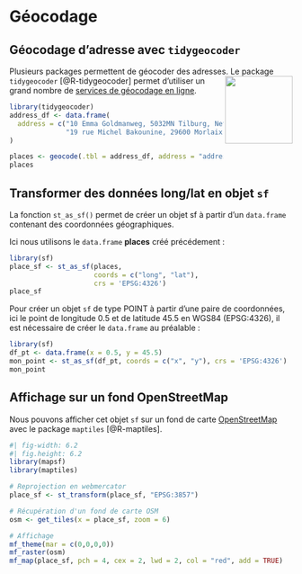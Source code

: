 # Géocodage

## Géocodage d'adresse avec `tidygeocoder`

Plusieurs packages permettent de géocoder des adresses. <img src="img/logo_tidygeocoder.png" align="right" width="120"/>
Le package `tidygeocoder` [@R-tidygeocoder] permet d'utiliser un grand nombre de [services de géocodage en ligne](https://jessecambon.github.io/tidygeocoder/articles/geocoder_services.html). 


```r
library(tidygeocoder)
address_df <- data.frame(
  address = c("10 Emma Goldmanweg, 5032MN Tilburg, Netherlands", 
              "19 rue Michel Bakounine, 29600 Morlaix, France")
)

places <- geocode(.tbl = address_df, address = "address", quiet = TRUE)
places
```


## Transformer des données long/lat en objet `sf`

La fonction `st_as_sf()` permet de créer un objet sf à partir d'un `data.frame` contenant des coordonnées géographiques.  

Ici nous utilisons le `data.frame` **places** créé précédement :
```r
library(sf)
place_sf <- st_as_sf(places, 
                     coords = c("long", "lat"), 
                     crs = 'EPSG:4326')
place_sf
```

Pour créer un objet `sf` de type POINT à partir d'une paire de coordonnées, ici le point de longitude 0.5 et de latitude 45.5 en WGS84 (EPSG:4326), il est nécessaire de créer le `data.frame` au préalable :
```r
library(sf)
df_pt <- data.frame(x = 0.5, y = 45.5)
mon_point <- st_as_sf(df_pt, coords = c("x", "y"), crs = 'EPSG:4326')
mon_point
```


## Affichage sur un fond OpenStreetMap

Nous pouvons afficher cet objet `sf` sur un fond de carte [OpenStreetMap](https://www.openstreetmap.org/) avec le package `maptiles` [@R-maptiles]. 

```r
#| fig-width: 6.2
#| fig.height: 6.2
library(mapsf)
library(maptiles)

# Reprojection en webmercator
place_sf <- st_transform(place_sf, "EPSG:3857")

# Récupération d'un fond de carte OSM
osm <- get_tiles(x = place_sf, zoom = 6)

# Affichage
mf_theme(mar = c(0,0,0,0))
mf_raster(osm)
mf_map(place_sf, pch = 4, cex = 2, lwd = 2, col = "red", add = TRUE)
```





